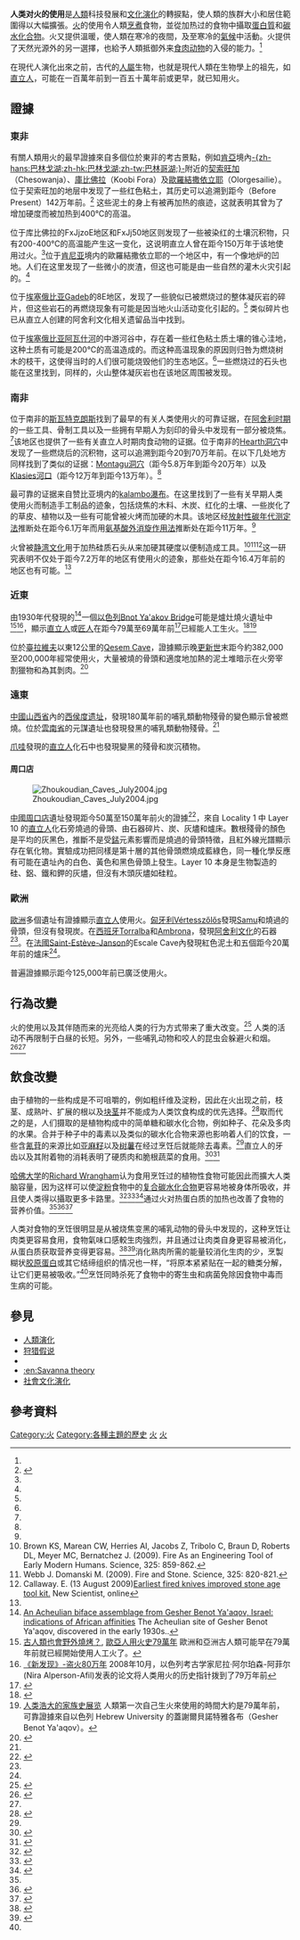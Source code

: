 {{Link style|time=2015-12-13T13:52:47+00:00}}

'''人类对火的使用'''是[[人類|人類]]科技發展和[[文化演化|文化演化]]的轉捩點，使人類的族群大小和居住範圍得以大幅擴張。[[火|火]]的使用令人類[[烹飪|烹煮]]食物，並從加热过的食物中攝取[[蛋白質|蛋白質]]和[[碳水化合物|碳水化合物]]。火又提供溫暖，使人類在寒冷的夜間，及至寒冷的[[氣候|氣候]]中活動。火提供了天然光源外的另一選擇，也給予人類抵御外来[[食肉动物|食肉动物]]的入侵的能力。<ref name="energy" />

在現代人演化出來之前，古代的[[人屬|人屬]]生物，也就是現代人類在生物學上的祖先，如[[直立人|直立人]]，可能在一百萬年前到一百五十萬年前或更早，就已知用火。

== 證據 ==
=== 東非 ===
有關人類用火的最早證據來自多個位於東非的考古景點，例如[[肯亞|肯亞]]境內[[巴林戈湖|-{zh-hans:巴林戈湖;zh-hk:巴林戈湖;zh-tw:巴林哥湖;}-]]附近的[[契索旺加|契索旺加]]（Chesowanja）、[[庫比佛拉|庫比佛拉]]（Koobi Fora）及[[歐羅結撒依立耶|歐羅結撒依立耶]]（Olorgesailie）。位于契索旺加的地层中发现了一些红色粘土，其历史可以追溯到距今（Before Present）142万年前。<ref name="James">{{cite journal|last=James|first=Steven R.|title=Hominid Use of Fire in the Lower and Middle Pleistocene: A Review of the Evidence|url=https://archive.org/details/sim_current-anthropology_1989-02_30_1/page/1|journal=Current Anthropology|volume=30|issue=1|pages=1–26|publisher=University of Chicago Press|accessdate=2007-11-12|doi=10.1086/203705|date=February 1989}}</ref> 这些泥土的身上有被再加热的痕迹，这就表明其曾为了增加硬度而被加热到400℃的高温。

位于库比佛拉的FxJjzoE地区和FxJj50地区则发现了一些被染红的土壤沉积物，只有200-400℃的高温能产生这一变化，这说明直立人曾在距今150万年于该地使用过火。<ref name="James" />位于[[肯尼亚|肯尼亚]]境内的歐羅結撒依立耶的一个地区中，有一个像地炉的凹地。人们在这里发现了一些微小的炭渣，但这也可能是由一些自然的灌木火灾引起的。<ref name="James" />

位于[[埃塞俄比亚|埃塞俄比亚]]Gadeb的8E地区，发现了一些貌似已被燃烧过的整体凝灰岩的碎片，但这些岩石的再燃烧现象有可能是因当地火山活动变化引起的。<ref name="James" /> 类似碎片也已从直立人创建的阿舍利文化相关遗留品当中找到。

位于[[埃塞俄比亚|埃塞俄比亚]][[阿瓦什河|阿瓦什河]]的中游河谷中，存在着一些红色粘土质土壤的锥心洼地，这种土质有可能是200℃的高温造成的。而这种高温现象的原因则归咎为燃烧树木的枝干，这使得当时的人们很可能烧毁他们的生态地区。<ref name="James" />一些燃烧过的石头也能在这里找到，同样的，火山整体凝灰岩也在该地区周围被发现。

=== 南非 ===
位于南非的[[斯瓦特克朗斯|斯瓦特克朗斯]]找到了最早的有关人类使用火的可靠证据，在[[阿舍利时期|阿舍利时期]]的一些工具、骨制工具以及一些拥有早期人为刻印的骨头中发现有一部分被烧焦。<ref name="James" />该地区也提供了一些有关直立人时期肉食动物的证据。位于南非的[[Hearth洞穴|Hearth洞穴]]中发现了一些燃烧后的沉积物，这可以追溯到距今20到70万年前。在以下几处地方同样找到了类似的证据：[[Montagu洞穴|Montagu洞穴]]（距今5.8万年到距今20万年）以及[[Klasies河口|Klasies河口]]（距今12万年到距今13万年）。<ref name="James" />

最可靠的证据来自赞比亚境内的[[kalambo瀑布|kalambo瀑布]]。在这里找到了一些有关早期人类使用火而制造手工制品的迹象，包括烧焦的木料、木炭、红化的土壤、一些炭化了的草皮、植物以及一些有可能曾被火烤而加硬的木具。该地区经[[放射性碳年代测定法|放射性碳年代测定法]]推断处在距今6.1万年而用[[氨基酸外消旋作用法|氨基酸外消旋作用法]]推断处在距今11万年。<ref name="James" />

火曾被[[静湾文化|静湾文化]]用于加热硅质石头从来加硬其硬度以便制造成工具。<ref name="Brown">Brown KS, Marean CW, Herries AI, Jacobs Z, Tribolo C, Braun D, Roberts DL, Meyer MC, Bernatchez J. (2009). Fire As an Engineering Tool of Early Modern Humans. Science, 325: 859-862.{{DOI|10.1126/science.1175028}}</ref><ref>Webb J. Domanski M. (2009). Fire and Stone. Science, 325: 820-821.{{doi|10.1126/science.1178014}}</ref><ref>Callaway. E. (13 August 2009)[http://www.newscientist.com/article/dn17604-earliest-fired-knives-improved-stone-age-tool-kit.html Earliest fired knives improved stone age tool kit.] {{Wayback|url=http://www.newscientist.com/article/dn17604-earliest-fired-knives-improved-stone-age-tool-kit.html |date=20150630030203 }} New Scientist, online</ref>这一研究表明不仅处于距今7.2万年的地区有使用火的迹象，那些处在距今16.4万年前的地区也有可能。<ref name="Brown"/>

=== 近東 ===
由1930年代發現的<ref>[http://www.jstor.org/pss/530606 An Acheulian biface assemblage from Gesher Benot Ya'aqov, Israel: indications of African affinities] The Acheulian site of Gesher Benot Ya'aqov, discovered in the early 1930s..</ref>一個[[以色列|以色列]][[:en:Bnot_Ya'akov_Bridge|Bnot Ya'akov Bridge]]可能是爐灶燒火遺址中<ref>[http://taobao.cri.cn/3821/2004/05/11/152@155332.htm 古人類也會野外燒烤？]{{Dead link|date=2018年6月 |bot=InternetArchiveBot |fix-attempted=no }}, [http://tech.big5.enorth.com.cn/system/2004/05/11/000781561.shtml 歐亞人用火史79萬年] {{Wayback|url=http://tech.big5.enorth.com.cn/system/2004/05/11/000781561.shtml |date=20190613043008 }} 歐洲和亞洲古人類可能早在79萬年前就已經開始使用人工火了。</ref><ref>[http://www.sciencevie.cn/gb/article/200909/webpage/20098241605447478.htm 《新发现》-盗火80万年]{{dead link|date=2018年3月 |bot=InternetArchiveBot |fix-attempted=yes }} 2008年10月，以色列考古学家尼拉·阿尔珀森-阿菲尔(Nira Alperson-Afil)发表的论文将人类用火的历史指针拨到了79万年前</ref>，顯示[[直立人|直立人]]或[[匠人|匠人]]在距今79萬至69萬年前<ref>{{Cite web |url=http://www.sciencemag.org/cgi/content/short/326/5960/1677 |title=存档副本 |access-date=2010-05-09 |archive-date=2010-01-18 |archive-url=https://web.archive.org/web/20100118125413/http://www.sciencemag.org/cgi/content/short/326/5960/1677 |dead-url=no }}</ref>已經能人工生火。<ref name="Rincon">{{cite news|first=Paul|last=Rincon|url=http://news.bbc.co.uk/2/hi/science/nature/3670017.stm|title=Early human fire skills revealed|publisher=[[BBC_News|BBC News]]|date=April 29, 2004|accessdate=2007-11-12|archive-date=2018-06-13|archive-url=https://web.archive.org/web/20180613021519/http://news.bbc.co.uk/2/hi/science/nature/3670017.stm|dead-url=no}}</ref><ref>[http://blog.sina.com.cn/s/blog_49a555cb0100hjyx.html 人类浩大的家族史展览] {{Wayback|url=http://blog.sina.com.cn/s/blog_49a555cb0100hjyx.html |date=20160304093740 }} 人類第一次自己生火來使用的時間大約是79萬年前，可靠證據來自以色列 Hebrew University 的蓋謝爾貝諾特雅各布（Gesher Benot Ya'aqov）。</ref>

位於[[臺拉維夫|臺拉維夫]]以東12公里的[[:en:Qesem_Cave|Qesem Cave]]，證據顯示晚[[更新世|更新世]]末距今約382,000至200,000年經常使用火，大量被燒的骨頭和適度地加熱的泥土堆暗示在火旁宰割獵物和為其剝肉。<ref>{{cite journal |author=Karkanas P, Shahack-Gross R, Ayalon A, ''et al.'' |title=Evidence for habitual use of fire at the end of the Lower Paleolithic: site-formation processes at Qesem Cave, Israel |journal=J. Hum. Evol. |volume=53 |issue=2 |pages=197–212 |pmid=17572475 |doi=10.1016/j.jhevol.2007.04.002 |url=http://www.tau.ac.il/humanities/archaeology/info/ran_barkai/HabitualUseofFireJHE2007.pdf |date=August 2007 |access-date=2010-01-15 |archive-date=2019-11-28 |archive-url=https://web.archive.org/web/20191128080255/https://www.tau.ac.il/humanities/archaeology/info/ran_barkai/HabitualUseofFireJHE2007.pdf |dead-url=no }}</ref>

=== 遠東 ===
[[中國|中國]][[山西省|山西省]]內的[[西侯度遗址|西侯度遗址]]，發現180萬年前的哺乳類動物殘骨的變色顯示曾被燃燒。位於[[雲南省|雲南省]]的元謀遺址也發現發黑的哺乳類動物殘骨。<ref name="James" />

[[爪哇|爪哇]]發現的[[直立人|直立人]]化石中也發現變黑的殘骨和炭沉積物。

==== 周口店 ====
[[File:Zhoukoudian_Caves_July2004.jpg|thumb]]

[[中國|中國]][[周口店|周口店]]遺址發現距今50萬至150萬年前火的證據<ref name="beyondveg">{{cite web|url=http://www.beyondveg.com/nicholson-w/hb/hb-interview2c.shtml|title=First Control of Fire by Human Beings--How Early?|accessdate=2007-11-12|archive-date=2011-08-24|archive-url=https://www.webcitation.org/61BEdfIDV?url=http://www.beyondveg.com/nicholson-w/hb/hb-interview2c.shtml|dead-url=no}}</ref>，來自 Locality 1 中 Layer 10 的[[直立人|直立人]]化石旁燒過的骨頭、由石器碎片、炭、灰燼和爐床。數根殘骨的顏色是平均的灰黑色，推斷不是受[[錳|錳]]元素影響而是燒過的骨頭特徵，且紅外線光譜顯示存在氧化物。實驗成功把同樣是第十層的其他骨頭燃燒成藍綠色，同一種化學反應有可能在遺址內的白色、黃色和黑色骨頭上發生。Layer 10 本身是生物製造的硅、鋁、鐵和鉀的灰燼，但沒有木頭灰燼如硅粒。

=== 歐洲 ===
[[歐洲|歐洲]]多個遺址有證據顯示[[直立人|直立人]]使用火。[[匈牙利|匈牙利]][[:en:Vértesszőlős|Vértesszőlős]]發現[[:en:Samu_(Homo_erectus)|Samu]]和燒過的骨頭，但沒有發現炭。在[[西班牙|西班牙]][[:en:Torralba|Torralba]]和[[:en:Ambrona|Ambrona]]，發現{{来源请求|距今300萬至500萬年前}}[[阿舍利文化|阿舍利文化]]的石器<ref name="James" />。在[[法國|法國]][[:en:Saint-Estève-Janson|Saint-Estève-Janson]]的Escale Cave內發現紅色泥土和五個距今20萬年前的爐床<ref name="James" />。

普遍證據顯示距今125,000年前已廣泛使用火。

== 行為改變 ==
火的使用以及其伴随而来的光亮给人类的行为方式带来了重大改变。<ref>{{cite book|title=Genes, Culture, And Human Evolution: A Synthesis|url=https://archive.org/details/genesculturehuma0000ston|last=Stone|first=Linda|coauthors=Paul F. Lurquin, Luigi Luca Cavalli-Sforza|page=[https://archive.org/details/genesculturehuma0000ston/page/33 33]|publisher=Blackwell Publishing|date=2007}}</ref> 人类的活动不再限制于白昼的长短。另外，一些哺乳动物和咬人的昆虫会躲避火和烟。<ref name="energy">{{cite web|url=http://www.dieoff.org/page137.htm|title=Energy and Human Evolution|accessdate=2007-11-12|last=Price|first=David|archive-url=https://www.webcitation.org/68TzQNaCV?url=http://www.dieoff.org/page137.htm|archive-date=2012-06-17|dead-url=yes}}</ref><ref name="James" />

== 飲食改變 ==
由于植物的一些构成是不可咀嚼的，例如粗纤维及淀粉，因此在火出现之前，枝茎、成熟叶、扩展的根以及[[块茎|块茎]]并不能成为人类饮食构成的优先选择。<ref name="diet">{{cite journal|last=Stahl|first=Ann Brower|title=Hominid Dietary Selection Before Fire|publisher=University of Chicago Press|journal=Current Anthropology|pages=151–168|volume=25|issue=2|doi=10.1086/203106|date=April 1984}}</ref>取而代之的是，人们摄取的是植物构成中的简单糖和碳水化合物，例如种子、花朵及多肉的水果。合并于种子中的毒素以及类似的碳水化合物来源也影响着人们的饮食，一些含[[氰苷|氰苷]]的来源比如[[亚麻籽|亚麻籽]]以及[[树薯|树薯]]在经过烹饪后就能除去毒素。<ref name="diet" />直立人的牙齿以及其附着物的消耗表明了硬质肉和脆根蔬菜的食用。<ref name="crunchy">{{cite news|url=http://www.abc.net.au/science/news/stories/2005/1514032.htm|title=News in Science - Homo erectus ate crunchy food - 22/11/2005|accessdate=2007-11-12|last=Viegas|first=Jennifer|date=November 22, 2005|archive-date=2020-08-02|archive-url=https://web.archive.org/web/20200802011730/http://www.abc.net.au/science/news/stories/2005/1514032.htm|dead-url=no}}</ref><ref>{{cite web|url=http://anthro.palomar.edu/homo/homo_2.htm|title=Early Human Evolution:  Homo ergaster and erectus|accessdate=2007-11-12|archive-date=2017-07-25|archive-url=https://web.archive.org/web/20170725043014/http://anthro.palomar.edu/homo/homo_2.htm|dead-url=no}}</ref>

[[哈佛大学|哈佛大学]]的[[Richard_Wrangham|Richard Wrangham]]认为食用烹饪过的植物性食物可能因此而擴大人类脑容量，因为这样可以使[[淀粉|淀粉]]食物中的[[多糖|复合碳水化合物]]更容易地被身体所吸收，并且使人类得以攝取更多卡路里。<ref>{{cite web |url=http://www.sciam.com/article.cfm?id=food-for-thought-into-the |title=Food for Thought: Into the Fire |work=Scientific american |author=William R. Leonard |accessdate=2008-02-22 |archive-url=https://www.webcitation.org/68TzQvELP?url=http://www.scientificamerican.com/article.cfm?id=food-for-thought-into-the |archive-date=2012-06-17 |dead-url=yes }}</ref><ref name=Wrangham>{{cite journal |author=Wrangham R, Conklin-Brittain N. |title=Cooking as a biological trait |journal=Comp Biochem Physiol a Mol Integr Physiol |volume=136 |issue=1 |pages=35–46 |year=2003 Sep |pmid=14527628 |doi=10.1016/S1095-6433(03)00020-5 |url=http://anthropology.tamu.edu/faculty/alvard/anth630/reading/Week%208%20Diet%20tubers/Wrangham%20and%20Conklin-Brittain%202003.pdf |format={{dead link|date=March 2009}} – <sup>[http://scholar.google.co.uk/scholar?hl=en&lr=&q=intitle%3ACooking+as+a+biological+trait&as_publication=Comp+Biochem+Physiol+A+Mol+Integr+Physiol&as_ylo=2003Sep&as_yhi=2003 Sep&btnG=Search Scholar search]</sup> |deadurl=yes |archiveurl=https://web.archive.org/web/20050519215539/http://anthropology.tamu.edu/faculty/alvard/anth630/reading/Week%208%20Diet%20tubers/Wrangham%20and%20Conklin-Brittain%202003.pdf |archivedate=2005-05-19 |access-date=2010-01-15 }}</ref><ref name=TheWayWeEatNow>{{cite news |last=Lambert |first=Craig |title=The Way We Eat Now |publisher=Harvard Magazine |date=May–June 2004 |url=http://harvardmagazine.com/2004/05/the-way-we-eat-now.html |accessdate=2010-01-15 |archive-date=2017-12-16 |archive-url=https://web.archive.org/web/20171216201054/https://harvardmagazine.com/2004/05/the-way-we-eat-now.html |dead-url=no }}</ref>通过火对热蛋白质的加热也改善了食物的营养价值。<ref name="energy" /><ref name="zhoukoudian">{{cite journal|last=Weiner|first=S.|coauthors=Q. Xu, P. Goldberg, J. Liu, O. Bar-Yosef|title=Evidence for the Use of Fire at Zhoukoudian, China|journal=Science|volume=281|pages=251–253|year=1998|doi=10.1126/science.281.5374.251}}</ref><ref name="Eisley">{{cite journal|last=Eisley|first=Loren C.|year=1955|title=Fossil Man and Human Evolution|journal=Yearbook of Anthropology|pages=61–78|publisher=University of Chicago Press|accessdate=2007-11-12}}</ref>

人类对食物的烹饪很明显是从被烧焦变黑的哺乳动物的骨头中发现的，这种烹饪让肉类更容易食用，食物氣味口感較生肉強烈，并且通过让肉类自身更容易被消化，从蛋白质获取营养变得更容易。<ref>{{cite web|url=http://www.digonsite.com/drdig/earlyman/33.html|title=What evidence is there that Homo erectus used fire? Why did they use it?|accessdate=2007-11-12|archive-date=2015-07-09|archive-url=https://web.archive.org/web/20150709124309/http://www.digonsite.com/drdig/earlyman/33.html|dead-url=no}}</ref><ref name="thought">{{cite journal|title=Food for Thought|last=Gibbons|first=Ann|date=June 15, 2007|journal=Science|accessdate=2007-11-12|url=http://www.sciencemag.org/cgi/reprint/316/5831/1558.pdf|format=pdf|doi=10.1126/science.316.5831.1558|year=2007|volume=316|pages=1558|archive-date=2008-12-16|archive-url=https://web.archive.org/web/20081216230008/http://www.sciencemag.org/cgi/reprint/316/5831/1558.pdf|dead-url=no}}</ref>消化熟肉所需的能量较消化生肉的少，烹製糊状[[胶原蛋白|胶原蛋白]]或其它结缔组织的情况也一样，“将原本紧紧贴在一起的糖类分解，让它们更易被吸收。”<ref name="thought" />烹饪同時杀死了食物中的寄生虫和病菌免除因食物中毒而生病的可能。

== 參見 ==
* [[人類演化|人類演化]]
* [[狩猎假说|狩猎假说]]
* {{le|Fire making|Fire making|生火}}
* [[:en:Savanna_theory|:en:Savanna theory]]
* [[社會文化演化|社會文化演化]]

== 參考資料 ==
{{reflist|2}}

{{火}}

[[Category:火|Category:火]]
[[Category:各種主題的歷史|Category:各種主題的歷史]]
[[Category:人類演化|火]]
[[Category:舊石器時代|火]]